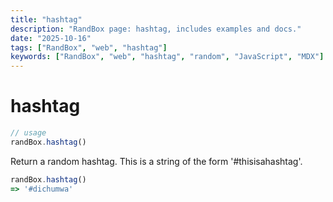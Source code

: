 ```yaml
---
title: "hashtag"
description: "RandBox page: hashtag, includes examples and docs."
date: "2025-10-16"
tags: ["RandBox", "web", "hashtag"]
keywords: ["RandBox", "web", "hashtag", "random", "JavaScript", "MDX"]
---
```


# hashtag

```js
// usage
randBox.hashtag()
```

Return a random hashtag. This is a string of the form '#thisisahashtag'.

```js
randBox.hashtag()
=> '#dichumwa'
```
